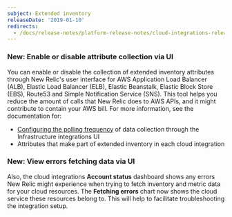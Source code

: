 ```yaml
---
subject: Extended inventory
releaseDate: '2019-01-10'
redirects:
  - /docs/release-notes/platform-release-notes/cloud-integrations-release-notes/2019-01-10-integrations-extended-inventory
---
```


### New: Enable or disable attribute collection via UI

You can enable or disable the collection of extended inventory attributes through New Relic's user interface for AWS Application Load Balancer (ALB), Elastic Load Balancer (ELB), Elastic Beanstalk, Elastic Block Store (EBS), Route53 and Simple Notification Service (SNS). This tool helps you reduce the amount of calls that New Relic does to AWS APIs, and it might contribute to contain your AWS bill. For more information, see the documentation for:

* [Configuring the polling frequency](/docs/integrations/new-relic-integrations/getting-started/configure-polling-frequency-data-collection-cloud-integrations) of data collection through the Infrastructure integrations UI
* Attributes that make part of extended inventory in each cloud integration

### New: View errors fetching data via UI

Also, the cloud integrations **Account status** dashboard shows any errors New Relic might experience when trying to fetch inventory and metric data for your cloud resources. The **Fetching errors** chart now shows the cloud service these resources belong to. This will help to facilitate troubleshooting the integration setup.

